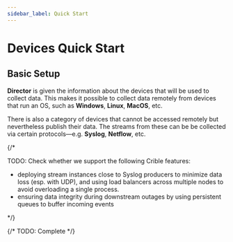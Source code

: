 ```yaml
---
sidebar_label: Quick Start
---
```


# Devices Quick Start

## Basic Setup

**Director** is given the information about the devices that will be used to collect data. This makes it possible to collect data remotely from devices that run an OS, such as **Windows**, **Linux**, **MacOS**, etc.

There is also a category of devices that cannot be accessed remotely but nevertheless publish their data. The streams from these can be be collected via certain protocols&mdash;e.g. **Syslog**, **Netflow**, etc.

{/*

TODO: Check whether we support the following Crible features:

* deploying stream instances close to Syslog producers to minimize data loss (esp. with UDP), and using load balancers across multiple nodes to avoid overloading a single process.
* ensuring data integrity during downstream outages by using persistent queues to buffer incoming events

*/}

{/* TODO: Complete */}